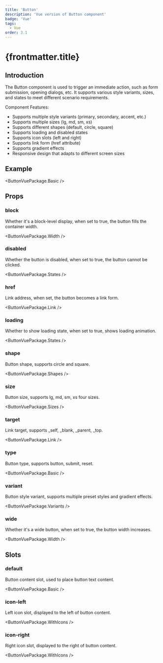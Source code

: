 ```yaml
---
title: 'Button'
description: 'Vue version of Button component'
badge: 'Vue'
tags:
  - Vue
order: 3.1
---
```



# {frontmatter.title}

## Introduction

The Button component is used to trigger an immediate action, such as form submission, opening dialogs, etc. It supports various style variants, sizes, and states to meet different scenario requirements.

Component Features:

- Supports multiple style variants (primary, secondary, accent, etc.)
- Supports multiple sizes (lg, md, sm, xs)
- Supports different shapes (default, circle, square)
- Supports loading and disabled states
- Supports icon slots (left and right)
- Supports link form (href attribute)
- Supports gradient effects
- Responsive design that adapts to different screen sizes

## Example

<ButtonVuePackage.Basic />

## Props

### block

Whether it's a block-level display, when set to true, the button fills the container width.

<ButtonVuePackage.Width />

### disabled

Whether the button is disabled, when set to true, the button cannot be clicked.

<ButtonVuePackage.States />

### href

Link address, when set, the button becomes a link form.

<ButtonVuePackage.Link />

### loading

Whether to show loading state, when set to true, shows loading animation.

<ButtonVuePackage.States />

### shape

Button shape, supports circle and square.

<ButtonVuePackage.Shapes />

### size

Button size, supports lg, md, sm, xs four sizes.

<ButtonVuePackage.Sizes />

### target

Link target, supports _self, _blank, _parent, _top.

<ButtonVuePackage.Link />

### type

Button type, supports button, submit, reset.

<ButtonVuePackage.Basic />

### variant

Button style variant, supports multiple preset styles and gradient effects.

<ButtonVuePackage.Variants />

### wide

Whether it's a wide button, when set to true, the button width increases.

<ButtonVuePackage.Width />

## Slots

### default

Button content slot, used to place button text content.

<ButtonVuePackage.Basic />

### icon-left

Left icon slot, displayed to the left of button content.

<ButtonVuePackage.WithIcons />

### icon-right

Right icon slot, displayed to the right of button content.

<ButtonVuePackage.WithIcons />
